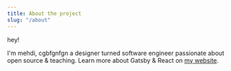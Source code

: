 ```yaml
---
title: About the project
slug: "/about"
---
```


hey!

I'm mehdi, cgbfgnfgn a designer turned software engineer 
passionate about open source & teaching. Learn more about Gatsby
 & React on 
 [my website](https://www.lekoarts.de?utm_source=minimal-blog&utm_medium=Starter).
